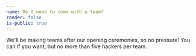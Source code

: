 ```yaml
---
name: Do I need to come with a team?
render: false
is-public: true
---
```


We'll be making teams after our opening ceremonies, so no pressure! You can if you want, but no more than five hackers per team.
